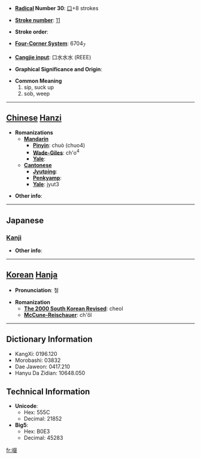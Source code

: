 * '''[[Wiktionary:Chinese radical index| Radical]] Number 30''': [[Wiktionary:Chinese radical index 口|口]]+8 strokes

* '''[[Wiktionary:Chinese total strokes index|Stroke number]]''': [[Wiktionary:Chinese total strokes index 11|11]]

* '''Stroke order''': 

* '''[[Wiktionary:Chinese four corner index|Four-Corner System]]''': 6704<sub>7</sub>

* '''[[Wiktionary:Chinese Cangjie index|Cangjie input]]''': 口水水水 (REEE)

* '''Graphical Significance and Origin''': 

* '''Common Meaning'''
*#sip, suck up
*# sob, weep


----

== [[Chinese]] [[Hanzi]] ==

* '''Romanizations'''
** '''[[Mandarin]]'''
*** '''[[Pinyin]]''': chuò (chuo4)
*** '''[[Wade-Giles]]''': ch'o<sup>4</sup>
*** '''[[Yale]]''': 
** '''[[Cantonese]]'''
*** '''[[Jyutping]]''':
*** '''[[Penkyamp]]''': 
*** '''[[Yale]]''': jyut3

* '''Other info''': 

----

==Japanese==
===[[Kanji]]===
{{kanji|on readings=[[せつ]] (setsu), [[てつ]] (tetsu)|kun readings=[[すする]] (susuru)}}

* '''Other info''':  

----

== [[Korean]] [[Hanja]] ==

* '''Pronunciation''': 철

* '''Romanization'''
** '''[[The 2000 South Korean Revised Romanization|The 2000 South Korean Revised]]''': cheol
** '''[[McCune-Reischauer]]''': ch'ŏl

----

== Dictionary Information ==

* KangXi: 0196.120
* Morobashi: 03832
* Dae Jaweon: 0417.210
* Hanyu Da Zidian: 10648.050

== Technical Information ==

* '''Unicode''':
** Hex: 555C
** Decimal: 21852
* '''Big5''':
** Hex: B0E3
** Decimal: 45283

[[fr:啜]]
